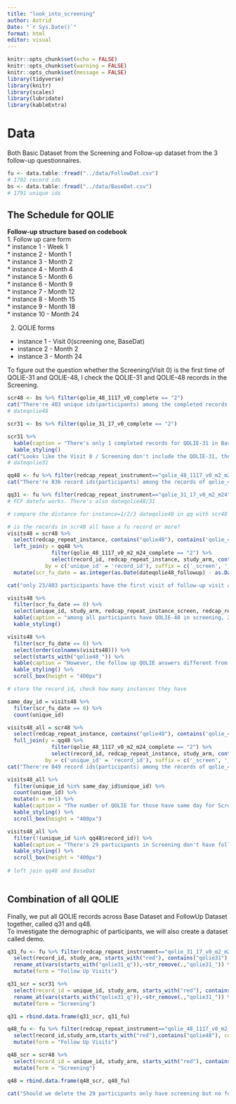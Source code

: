 ```yaml
---
title: "look_into_screening"
author: Astrid
Date: "`r Sys.Date()`"
format: html
editor: visual
---
```


```r
knitr::opts_chunk$set(echo = FALSE)
knitr::opts_chunk$set(warning = FALSE)
knitr::opts_chunk$set(message = FALSE)
library(tidyverse)
library(knitr)
library(scales)
library(lubridate)
library(kableExtra)
```

# Data

Both Basic Dataset from the Screening and Follow-up dataset from the 3 follow-up questionnaires.

```r
fu <- data.table::fread("../data/FollowDat.csv")
# 1792 record ids
bs <- data.table::fread("../data/BaseDat.csv")
# 1791 unique ids
```

## The Schedule for QOLIE

**Follow-up structure based on codebook**\
1. Follow up care form\
\* instance 1 - Week 1\
\* instance 2 - Month 1\
\* instance 3 - Month 2\
\* instance 4 - Month 4\
\* instance 5 - Month 6\
\* instance 6 - Month 9\
\* instance 7 - Month 12\
\* instance 8 - Month 15\
\* instance 9 - Month 18\
\* instance 10 - Month 24

2.  QOLIE forms

-   instance 1 - Visit 0(screening one, BaseDat)
-   instance 2 - Month 2
-   instance 3 - Month 24

To figure out the question whether the Screening(Visit 0) is the first time of QOLIE-31 and QOLIE-48, I check the QOLIE-31 and QOLIE-48 records in the Screening.

```r
scr48 <- bs %>% filter(qolie_48_1117_v0_complete == "2")
cat("There're 403 unique ids(participants) among the completed records of qolie_48 for the screening questionnaire")
# dateqolie48

scr31 <- bs %>% filter(qolie_31_17_v0_complete == "2")

scr31 %>%
  kable(caption = "There's only 1 completed records for QOLIE-31 in BaseDat") %>%
  kable_styling()
cat("Looks like the Visit 0 / Screening don't include the QOLIE-31, the 3 times of QOLIE-31 is finished during follow-up visits")
# dateqolie31

qq48 <- fu %>% filter(redcap_repeat_instrument=="qolie_48_1117_v0_m2_m24")
cat("There're 836 record ids(participants) among the records of qolie_48 for the follow up questionnaire")

qq31 <- fu %>% filter(redcap_repeat_instrument=="qolie_31_17_v0_m2_m24")
# FCF datefu works. There's also dateqolie48/31

# compare the distance for instance=1/2/3 dateqolie48 in qq with scr48

# is the records in scr48 all have a fu record or more?
visits48 = scr48 %>%
  select(redcap_repeat_instance, contains("qolie48"), contains('qolie_48'), unique_id) %>%
  left_join(y = qq48 %>%
              filter(qolie_48_1117_v0_m2_m24_complete == "2") %>%
              select(record_id, redcap_repeat_instance, study_arm, contains("qolie48"), contains('qolie_48')),
            by = c('unique_id' = 'record_id'), suffix = c('_screen', '_followup')) %>%
  mutate(scr_fu_date = as.integer(as.Date(dateqolie48_followup) - as.Date(dateqolie48_screen)))

cat("only 23/403 participants have the first visit of follow-up visit and the screening one on the same day")

visits48 %>%
  filter(scr_fu_date == 0) %>%
  select(unique_id, study_arm, redcap_repeat_instance_screen, redcap_repeat_instance_followup, dateqolie48_screen, dateqolie48_followup) %>%
  kable(caption = "among all participants have QOLIE-48 in screening, 23 have the screening the same day with Visit 1 in follow-up") %>%
  kable_styling()

visits48 %>%
  filter(scr_fu_date == 0) %>%
  select(order(colnames(visits48))) %>%
  select(starts_with("qolie48_")) %>%
  kable(caption = "However, the follow up QOLIE answers different from screening QOLIE") %>%
  kable_styling() %>%
  scroll_box(height = "400px")

# store the record_id, check how many instances they have

same_day_id = visits48 %>%
  filter(scr_fu_date == 0) %>%
  count(unique_id)

visits48_all = scr48 %>%
  select(redcap_repeat_instance, contains("qolie48"), contains('qolie_48'), unique_id) %>%
  full_join(y = qq48 %>%
              filter(qolie_48_1117_v0_m2_m24_complete == "2") %>%
              select(record_id, redcap_repeat_instance, study_arm, contains("qolie48"), contains('qolie_48')),
            by = c('unique_id' = 'record_id'), suffix = c('_screen', '_followup'))
cat("There're 849 record ids(participants) among the records of qolie_48 across the screening and the follow up questionnaires")

visits48_all %>%
  filter(unique_id %in% same_day_id$unique_id) %>%
  count(unique_id) %>%
  mutate(n = n+1) %>%
  kable(caption = "The number of QOLIE for those have same day for Screening QOLIE 48 and Follow up QOLIE 48 -- Max is 4") %>%
  kable_styling() %>%
  scroll_box(height = "400px")

visits48_all %>%
  filter(!(unique_id %in% qq48$record_id)) %>%
  kable(caption = "There's 29 participants in Screening don't have follow-up QOLIE-48") %>%
  kable_styling() %>%
  scroll_box(height = "400px")
  
# left join qq48 and BaseDat
  
```

## Combination of all QOLIE

Finally, we put all QOLIE records across Base Dataset and FollowUp Dataset together, called q31 and q48.\
To investigate the demographic of participants, we will also create a dataset called demo.

```r
q31_fu <- fu %>% filter(redcap_repeat_instrument=="qolie_31_17_v0_m2_m24") %>% 
  select(record_id, study_arm, starts_with("red"), contains("qolie31"), complete = qolie_31_17_v0_m2_m24_complete) %>% 
  rename_at(vars(starts_with("qolie31_q")),~str_remove(.,"qolie31_")) %>%
  mutate(form = "Follow Up Visits")

q31_scr = scr31 %>% 
  select(record_id = unique_id, study_arm, starts_with("red"), contains("qolie31"), complete = qolie_31_17_v0_complete,-redcap_event_name) %>% 
  rename_at(vars(starts_with("qolie31_q")),~str_remove(.,"qolie31_")) %>%
  mutate(form = "Screening")

q31 = rbind.data.frame(q31_scr, q31_fu)

q48_fu <- fu %>% filter(redcap_repeat_instrument=="qolie_48_1117_v0_m2_m24") %>% 
  select(record_id,study_arm,starts_with("red"),contains("qolie48"), complete = qolie_48_1117_v0_m2_m24_complete) %>% 
  mutate(form = "Follow Up Visits")

q48_scr = scr48 %>% 
  select(record_id = unique_id, study_arm, starts_with("red"), contains("qolie48"), complete = qolie_48_1117_v0_complete,-redcap_event_name) %>% 
  mutate(form = "Screening")

q48 = rbind.data.frame(q48_scr, q48_fu)

cat("Should we delete the 29 participants only have screening but no follow up visits?")
```
